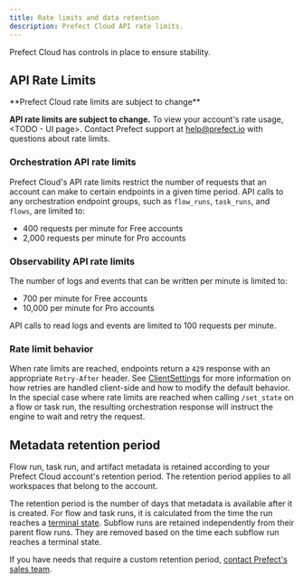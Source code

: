 ```yaml
---
title: Rate limits and data retention
description: Prefect Cloud API rate limits.
---
```


Prefect Cloud has controls in place to ensure stability.

## API Rate Limits

<Note>
**Prefect Cloud rate limits are subject to change**

**API rate limits are subject to change.**
To view your account's rate usage, <TODO - UI page>. Contact Prefect support at [help@prefect.io](mailto:help@prefect.io) with questions about rate limits.
</Note>

### Orchestration API rate limits
Prefect Cloud's API rate limits restrict the number of requests that an account can make to certain endpoints in a given time period. 
API calls to any orchestration endpoint groups, such as  `flow_runs`, `task_runs`, and `flows`, are limited to:

- 400 requests per minute for Free accounts
- 2,000 requests per minute for Pro accounts

### Observability API rate limits
The number of logs and events that can be written per minute is limited to:

- 700 per minute for Free accounts
- 10,000 per minute for Pro accounts

API calls to read logs and events are limited to 100 requests per minute.

### Rate limit behavior
When rate limits are reached, endpoints return a `429` response with an appropriate `Retry-After` header. See [ClientSettings](/v3/develop/settings-ref#clientsettings) for more information on how retries are handled client-side and how to modify the default behavior.
In the special case where rate limits are reached when calling `/set_state` on a flow or task run, the resulting orchestration response will instruct the engine to wait and retry the request.

## Metadata retention period

Flow run, task run, and artifact metadata is retained according to your Prefect Cloud account's retention period.
The retention period applies to all workspaces that belong to the account.

The retention period is the number of days that metadata is available after it is created. 
For flow and task runs, it is calculated from the time the run reaches a 
[terminal state](/v3/develop/manage-states/#state-types). 
Subflow runs are retained independently from their parent flow runs. They are removed based on 
the time each subflow run reaches a terminal state.

If you have needs that require a custom retention period, [contact Prefect's sales team](https://www.prefect.io/pricing).

